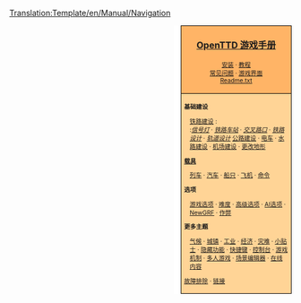 <noinclude>[[Translation:Template/en/Manual/Navigation]]</noinclude><noinclude></noinclude>
<div style="float:right; padding-left:12px; background:#ffffff;">
<div style="border:1px solid #000000; background:#ffb466; padding:5px; -moz-border-radius-topleft:5px; -moz-border-radius-topright:5px; font-size: 12pt;">
<center><strong><font size="3">[[zh/Manual/Main Page|OpenTTD 游戏手册]]</font></strong></center>
<div style="font-size: 8pt; text-align: center;">
[[zh/Manual/安装|安装]] &middot; 
[[zh/Manual/Tutorial/教程|教程]]<br />
[[zh/FAQ|常见问题]] &middot; 
[[zh/游戏界面|游戏界面]]<br />
[[zh/Readme.txt|Readme.txt]]
</div>
</div>
<div style="border:1px solid black; border-top-width: 0px; background:#ffd496; padding:5px; -moz-border-radius-bottomleft:5px; -moz-border-radius-bottomright:8px; font-size: 8pt;">

<div style="width: 186px">
'''基础建设'''
<div style="margin-left:10px;">
[[zh/Manual/铁路建设|铁路建设]] : <br />
:''[[zh/Manual/信号灯|信号灯]]'' &middot; ''[[zh/Manual/铁路车站|铁路车站]]'' &middot; ''[[zh/交叉路口|交叉路口]]'' &middot; ''[[zh/铁路设计|铁路设计]]'' &middot; ''[[zh/轨道设计|轨道设计]]''
[[zh/公路建设|公路建设]] &middot; [[zh/电车|电车]] &middot; [[zh/水路建设|水路建设]] &middot; [[zh/机场建设|机场建设]] &middot; [[zh/更改地形|更改地形]]
</div>
</div>

<div style="width: 186px">
'''[[zh/Manual/载具|载具]]'''
<div style="margin-left:10px;">
[[zh/列车|列车]] &middot; [[zh/汽车|汽车]] &middot; [[zh/船只|船只]] &middot;
[[zh/飞机|飞机]] &middot; [[zh/命令|命令]]
</div>
</div>

<div style="width: 186px">
'''选项'''
<div style="margin-left:10px;">
[[zh/游戏选项窗口|游戏选项]] &middot; [[zh/难度|难度]] &middot; [[zh/高级选项|高级选项]] &middot; [[zh/AI选项|AI选项]] &middot;
[[zh/NewGRF|NewGRF]] &middot; [[zh/作弊|作弊]]
</div>
</div>

<div style="width: 186px">
'''更多主题'''<br />
<div style="margin-left:10px;">
[[zh/气候|气候]] &middot; [[zh/城镇|城镇]] &middot; [[zh/Manual/工业|工业]] &middot; [[zh/经济|经济]] &middot;
[[zh/灾难|灾难]] &middot; [[zh/小贴士|小贴士]] &middot;
[[zh/隐藏功能|隐藏功能]] &middot; [[zh/快捷键|快捷键]] &middot;
[[zh/控制台|控制台]] &middot; [[zh/游戏机制|游戏机制]] &middot;
[[zh/多人游戏|多人游戏]] &middot; [[zh/场景编辑器|场景编辑器]] &middot;
[[zh/在线内容|在线内容]]
</div>
</div>

[[zh/Archive/Manual/故障排除|故障排除]] &middot; [[zh/链接|链接]]
</div>
</div>
<includeonly>[[Category:zh/Manual/游戏手册|{{PAGENAME}}]]</includeonly>